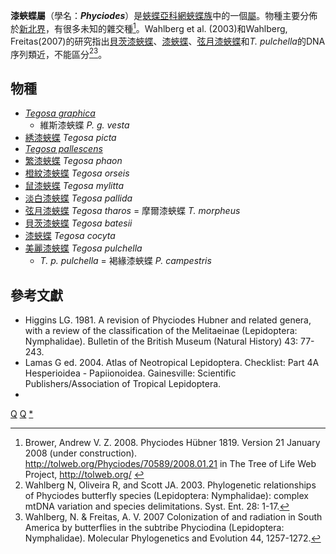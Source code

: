 {{NoteTA
|G1=Butterfly
}}
{{Automatic Taxobox
| taxon = Phyciodes
| authority = Hübner, [1819]
| image = Phaon Crescent (Phyciodes phaon) (6131280512).jpg
| image_caption = [[繁漆蛺蝶|繁漆蛺蝶]]<br />''Phyciodes phaon''
| type_species = [[漆蛺蝶|漆蛺蝶]]<br />''Papilio cocyta''
| type_species_authority = Cramer, [1777]
| subdivision_ranks = 物種
| subdivision = 共11種，詳見正文。
| synonyms =
}}

'''漆蛺蝶屬'''（學名：'''''Phyciodes'''''）是[[蛺蝶亞科|蛺蝶亞科]][[網蛺蝶族|網蛺蝶族]]中的一個[[屬|屬]]。物種主要分佈於[[新北界|新北界]]，有很多未知的雜交種<ref>Brower, Andrew V. Z. 2008. Phyciodes Hübner 1819. Version 21 January 2008 (under construction). http://tolweb.org/Phyciodes/70589/2008.01.21 {{Wayback|url=http://tolweb.org/Phyciodes/70589/2008.01.21 |date=20191201004636 }} in The Tree of Life Web Project, http://tolweb.org/ {{Wayback|url=http://tolweb.org/ |date=20110515100516 }}</ref>。Wahlberg et al. (2003)和Wahlberg, Freitas(2007)的研究指出[[貝茨漆蛺蝶|貝茨漆蛺蝶]]、[[漆蛺蝶|漆蛺蝶]]、[[弦月漆蛺蝶|弦月漆蛺蝶]]和''T. pulchella''的DNA序列類近，不能區分<ref>Wahlberg N, Oliveira R, and Scott JA. 2003. Phylogenetic relationships of Phyciodes butterfly species (Lepidoptera: Nymphalidae): complex mtDNA variation and species delimitations. Syst. Ent. 28: 1-17.</ref><ref>Wahlberg, N. & Freitas, A. V. 2007 Colonization of and radiation in South America by butterflies in the subtribe Phyciodina (Lepidoptera: Nymphalidae). Molecular Phylogenetics and Evolution 44, 1257-1272.</ref>。

== 物種 ==
* ''[[Tegosa_graphica|Tegosa graphica]]''
** 維斯漆蛺蝶 ''P. g. vesta''
* [[綉漆蛺蝶|綉漆蛺蝶]] ''Tegosa picta''
* ''[[Tegosa_pallescens|Tegosa pallescens]]''
* [[繁漆蛺蝶|繁漆蛺蝶]] ''Tegosa phaon''
* [[橙紋漆蛺蝶|橙紋漆蛺蝶]] ''Tegosa orseis''
* [[鼠漆蛺蝶|鼠漆蛺蝶]] ''Tegosa mylitta''
* [[淡白漆蛺蝶|淡白漆蛺蝶]] ''Tegosa pallida''
* [[弦月漆蛺蝶|弦月漆蛺蝶]] ''Tegosa tharos'' = 摩爾漆蛺蝶 ''T. morpheus''
* [[貝茨漆蛺蝶|貝茨漆蛺蝶]] ''Tegosa batesii''
* [[漆蛺蝶|漆蛺蝶]] ''Tegosa cocyta''
* [[美麗漆蛺蝶|美麗漆蛺蝶]] ''Tegosa pulchella''
** ''T. p. pulchella'' = 褐緣漆蛺蝶 ''P. campestris''

== 參考文獻 ==
{{reflist}}
* Higgins LG. 1981. A revision of Phyciodes Hubner and related genera, with a review of the classification of the Melitaeinae (Lepidoptera: Nymphalidae). Bulletin of the British Museum (Natural History) 43: 77-243.
* Lamas G ed. 2004. Atlas of Neotropical Lepidoptera. Checklist: Part 4A Hesperioidea - Papiionoidea. Gainesville: Scientific Publishers/Association of Tropical Lepidoptera.
* {{Cite book | author = 寿建新 周尧 李宇飞 | title = 世界蝴蝶分類名錄 | location = 中國 | publisher = 陝西科學技術出版社 | date = 2006-04-01 | ISBN = 9787536936768 | language= zh-hans }}

{{Commons category|  Phyciodes}}

{{蛺蝶亞科}}

{{taxonbar}}
[[Category:_1819年描述的分类群|Q]]
[[Category:網蛺蝶族|Q]]
[[Category:漆蛺蝶屬|*]]